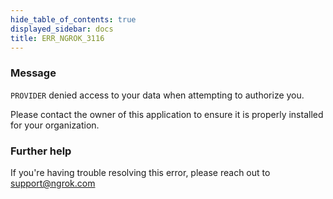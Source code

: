 ```yaml
---
hide_table_of_contents: true
displayed_sidebar: docs
title: ERR_NGROK_3116
---
```




### Message

`PROVIDER` denied access to your data when attempting to authorize you.

Please contact the owner of this application to ensure it is properly installed for your organization.

<ErrorDetails error="err_ngrok_3116" />

### Further help

If you're having trouble resolving this error, please reach out to [support@ngrok.com](mailto:support@ngrok.com?subject=Help%20with%20ERR_NGROK_3116)
